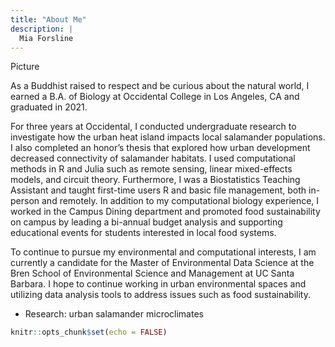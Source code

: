 ```yaml
---
title: "About Me"
description: |
  Mia Forsline
---
```

Picture

As a Buddhist raised to respect and be curious about the natural world, I earned a B.A. of Biology at Occidental College in Los Angeles, CA and graduated in 2021. 

For three years at Occidental, I conducted undergraduate research to investigate how the urban heat island impacts local salamander populations. I also completed an honor’s thesis that explored how urban development decreased connectivity of salamander habitats. I used computational methods in R and Julia such as remote sensing, linear mixed-effects models, and circuit theory. Furthermore, I was a Biostatistics Teaching Assistant and taught first-time users R and basic file management, both in-person and remotely. In addition to my computational biology experience, I worked in the Campus Dining department and promoted food sustainability on campus by leading a bi-annual budget analysis and supporting educational events for students interested in local food systems. 

To continue to pursue my environmental and computational interests, I am currently a candidate for the Master of Environmental Data Science at the Bren School of Environmental Science and Management at UC Santa Barbara. I hope to continue working in urban environmental spaces and utilizing data analysis tools to address issues such as food sustainability. 

- Research: urban salamander microclimates 
```r
knitr::opts_chunk$set(echo = FALSE)
```

